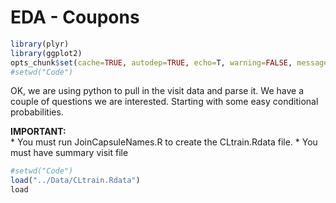EDA - Coupons
========================================================

```r
library(plyr)
library(ggplot2)
opts_chunk$set(cache=TRUE, autodep=TRUE, echo=T, warning=FALSE, message=FALSE)
#setwd("Code")
```

OK, we are using python to pull in the visit data and parse it.  We have a couple of questions we are interested.  Starting with some easy conditional probabilities.

<b>IMPORTANT:</b>  
*  You must run JoinCapsuleNames.R to create the CLtrain.Rdata file.
*  You must have summary visit file

```r
#setwd("Code")
load("../Data/CLtrain.Rdata")
load


```